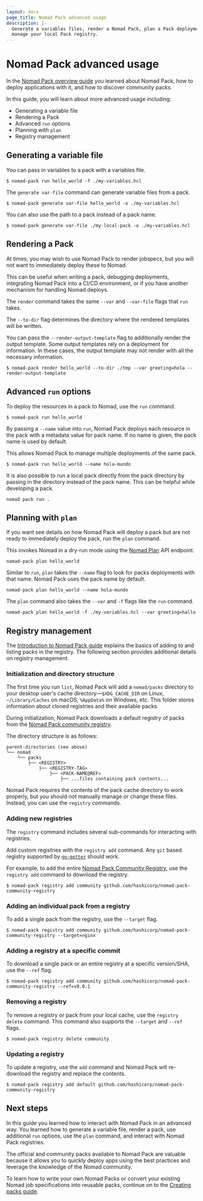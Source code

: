 ```yaml
---
layout: docs
page_title: Nomad Pack advanced usage
description: |-
  Generate a variables files, render a Nomad Pack, plan a Pack deployment, and
  manage your local Pack registry.
---
```


# Nomad Pack advanced usage

In the [Nomad Pack overview guide][pack-intro] you learned about Nomad Pack, how to deploy applications with it, and how to discover community packs.

In this guide, you will learn about more advanced usage including:

- Generating a variable file
- Rendering a Pack
- Advanced `run` options
- Planning with `plan`
- Registry management

## Generating a variable file

You can pass in variables to a pack with a variables file.

```shell-session
$ nomad-pack run hello_world -f ./my-variables.hcl
```

The `generate var-file` command can generate variable files from a pack.

```shell-session
$ nomad-pack generate var-file hello_world -o ./my-variables.hcl
```

You can also use the path to a pack instead of a pack name.

```shell-session
$ nomad-pack generate var-file ./my-local-pack -o ./my-variables.hcl
```

## Rendering a Pack

At times, you may wish to use Nomad Pack to render jobspecs, but you will not want to immediately deploy these to Nomad.

This can be useful when writing a pack, debugging deployments, integrating Nomad Pack into a CI/CD environment, or if you have another mechanism for handling Nomad deploys.

The `render` command takes the same `--var` and `--var-file` flags that `run` takes.

The `--to-dir` flag determines the directory where the rendered templates will be written.

You can pass the `--render-output-template` flag to additionally render the output template. Some output templates rely on a deployment for information. In these cases, the output template may not render with all the necessary information.

```shell-session
$ nomad-pack render hello_world --to-dir ./tmp --var greeting=hola --render-output-template
```

## Advanced `run` options

To deploy the resources in a pack to Nomad, use the `run` command.

```shell-session
$ nomad-pack run hello_world
```

By passing a `--name` value into `run`, Nomad Pack deploys each resource in the
pack with a metadata value for pack name. If no name is given, the pack name
is used by default.

This allows Nomad Pack to manage multiple deployments of the same pack.

```shell-session
$ nomad-pack run hello_world --name hola-mundo
```

It is also possible to run a local pack directly from the pack directory by passing in the directory instead of the pack name.
This can be helpful while developing a pack.

```
nomad pack run .
```

## Planning with `plan`

If you want see details on how Nomad Pack will deploy a pack but are not ready to immediately deploy the pack, run the `plan` command.

This invokes Nomad in a dry-run mode using the [Nomad Plan](/nomad/api-docs/jobs#create-job-plan) API endpoint.

```
nomad-pack plan hello_world
```

Similar to `run`, `plan` takes the `--name` flag to look for packs deployments with that name. Nomad Pack uses the pack name by default.

```
nomad-pack plan hello_world --name hola-mundo
```

The `plan` command also takes the `--var` and `-f` flags like the `run` command.

```
nomad-pack plan hello_world -f ./my-variables.hcl --var greeting=hallo
```

## Registry management

The [Introduction to Nomad Pack guide][pack-intro] explains the basics of adding to and listing packs in the registry. The following section provides additional details on registry management.

### Initialization and directory structure

The first time you run `list`, Nomad Pack will add a `nomad/packs`
directory to your desktop user's cache directory—`$XDG_CACHE_DIR` on Linux,
`~/Library/Caches` on macOS, `%AppData%` on Windows, etc. This folder stores
information about cloned registries and their available packs.

During initialization, Nomad Pack downloads a default registry of packs from the
[Nomad Pack community registry][community-registry].

The directory structure is as follows:

```
parent-directories (see above)
└── nomad
    └── packs
        ├── <REGISTRY>
            ├── <REGISTRY-TAG>
                ├── <PACK-NAME@REF>
                    ├── ...files containing pack contents...
```

Nomad Pack requires the contents of the pack cache directory to work properly, but you should not manually manage or change these files. Instead, you can use the `registry` commands.

### Adding new registries

The `registry` command includes several sub-commands for interacting with registries.

Add custom registries with the `registry add` command. Any `git` based
registry supported by [`go-getter`](https://github.com/hashicorp/go-getter) should
work.

For example, to add the entire [Nomad Pack Community Registry](https://github.com/hashicorp/nomad-pack-community-registry), use the `registry add` command to download the registry.

```shell-session
$ nomad-pack registry add community github.com/hashicorp/nomad-pack-community-registry
```

### Adding an individual pack from a registry

To add a single pack from the registry, use the `--target` flag.

```shell-session
$ nomad-pack registry add community github.com/hashicorp/nomad-pack-community-registry --target=nginx
```

### Adding a registry at a specific commit

To download a single pack or an entire registry at a specific version/SHA, use the `--ref` flag.

```shell-session
$ nomad-pack registry add community github.com/hashicorp/nomad-pack-community-registry --ref=v0.0.1
```

### Removing a registry

To remove a registry or pack from your local cache, use the `registry delete` command.
This command also supports the `--target` and `--ref` flags.

```shell-session
$ nomad-pack registry delete community
```

### Updating a registry

To update a registry, use the `add` command and Nomad Pack will re-download the registry and replace the contents.

```shell-session
$ nomad-pack registry add default github.com/hashicorp/nomad-pack-community-registry
```

## Next steps

In this guide you learned how to interact with Nomad Pack in an advanced way. You learned how to generate a variable file, render a pack, use additional `run` options, use the `plan` command, and interact with Nomad Pack registries.

The official and community packs available to Nomad Pack are valuable because it allows you to quickly deploy apps using the best practices and leverage the knowledge of the Nomad community.

To learn how to write your own Nomad Packs or convert your existing Nomad job
specifications into reusable packs, continue on to the [Creating packs
guide][writing-packs].

[nomad-site]: /nomad/
[pack-repo]: https://github.com/hashicorp/nomad-pack
[pack-intro]: /nomad/tools/nomad-pack/
[writing-packs]: /nomad/tools/nomad-pack/create-packs
[community-registry]: https://github.com/hashicorp/nomad-pack-community-registry
